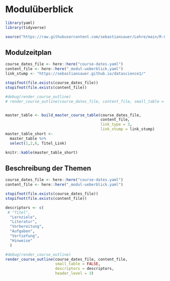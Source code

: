 # Modulüberblick

```r
library(yaml)
library(tidyverse)
```


```r
source("https://raw.githubusercontent.com/sebastiansauer/Lehre/main/R-Code/render-course-sections.R")
```




## Modulzeitplan



```r

course_dates_file <- here::here("course-dates.yaml")
content_file <- here::here("_modul-ueberblick.yaml")
link_stump <- "https://sebastiansauer.github.io/datascience1/"

stopifnot(file.exists(course_dates_file))
stopifnot(file.exists(content_file))

#debug(render_course_outline)
# render_course_outline(course_dates_file, content_file, small_table = TRUE, header_level = 3)


master_table <- build_master_course_table(course_dates_file, 
                                          content_file,
                                          link_type = 3,
                                          link_stump = link_stump)
master_table_short <- 
  master_table %>% 
  select(1,2,6, Titel_Link) 

knitr::kable(master_table_short)
```


## Beschreibung der Themen


```r

course_dates_file <- here::here("course-dates.yaml")
content_file <- here::here("_modul-ueberblick.yaml")

stopifnot(file.exists(course_dates_file))
stopifnot(file.exists(content_file))

descriptors <- c(
 # "Titel", 
  "Lernziele", 
  "Literatur",
  "Vorbereitung", 
  "Aufgaben", 
  "Vertiefung", 
  "Hinweise"
  )

#debug(render_course_outline)
render_course_outline(course_dates_file, content_file, 
                      small_table = FALSE, 
                      descriptors = descriptors,
                      header_level = 3)
```

